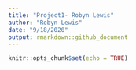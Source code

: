 ```yaml
---
title: "Project1- Robyn Lewis"
author: "Robyn Lewis"
date: "9/18/2020"
output: rmarkdown::github_document
---
```


```r
knitr::opts_chunk$set(echo = TRUE)
```


